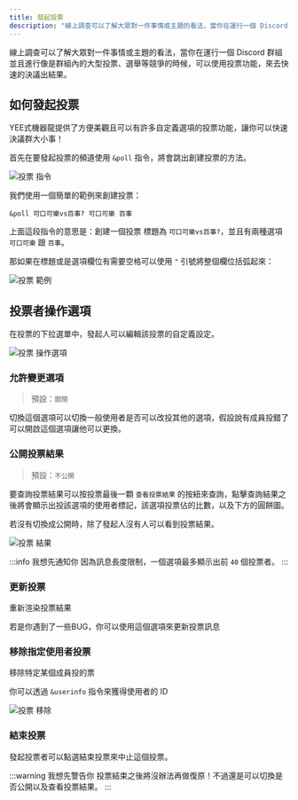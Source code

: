 ---
title: 發起投票
description: "線上調查可以了解大眾對一件事情或主題的看法，當你在運行一個 Discord 群組並且進行像是群組內的大型投票、選舉等競爭的時候，可以使用投票功能，來去快速的決議出結果。YEE式機器龍提供了方便美觀且可以有許多自定義選項的投票功能，讓你可以快速決議群大小事！"
---


線上調查可以了解大眾對一件事情或主題的看法，當你在運行一個 Discord 群組並且進行像是群組內的大型投票、選舉等競爭的時候，可以使用投票功能，來去快速的決議出結果。

## 如何發起投票

YEE式機器龍提供了方便美觀且可以有許多自定義選項的投票功能，讓你可以快速決議群大小事！

首先在要發起投票的頻道使用 `&poll` 指令，將會跳出創建投票的方法。

<Adsense/>

![投票 指令](/img/docs/poll/poll-command.png)

我們使用一個簡單的範例來創建投票：

```
&poll 可口可樂vs百事? 可口可樂 百事
```

上面這段指令的意思是：創建一個投票 標題為 `可口可樂vs百事?`，並且有兩種選項 `可口可樂` 跟 `百事`。

那如果在標題或是選項欄位有需要空格可以使用 `"` 引號將整個欄位括弧起來：

![投票 範例](/img/docs/poll/poll-example.png)

<Adsense/>

## 投票者操作選項

在投票的下拉選單中，發起人可以編輯該投票的自定義設定。

![投票 操作選項](/img/docs/poll/poll-operation.png)

### 允許變更選項

> 預設：`關閉`

切換這個選項可以切換一般使用者是否可以改投其他的選項，假設說有成員投錯了可以開啟這個選項讓他可以更換。

### 公開投票結果

> 預設：`不公開`

要查詢投票結果可以按投票最後一顆 `查看投票結果` 的按紐來查詢，點擊查詢結果之後將會顯示出投該選項的使用者標記，該選項投票佔的比數，以及下方的圓餅圖。

若沒有切換成公開時，除了發起人沒有人可以看到投票結果。

<Adsense/>

![投票 結果](/img/docs/poll/poll-result.png)

:::info 我想先通知你
因為訊息長度限制，一個選項最多顯示出前 `40` 個投票者。
:::

### 更新投票

重新渲染投票結果

若是你遇到了一些BUG，你可以使用這個選項來更新投票訊息

### 移除指定使用者投票

移除特定某個成員投的票

你可以透過 `&userinfo` 指令來獲得使用者的 ID

![投票 移除](/img/docs/poll/poll-remove.png)

### 結束投票

發起投票者可以點選結束投票來中止這個投票。

:::warning 我想先警告你
投票結束之後將沒辦法再做復原！不過還是可以切換是否公開以及查看投票結果。
:::

<Adsense/>
